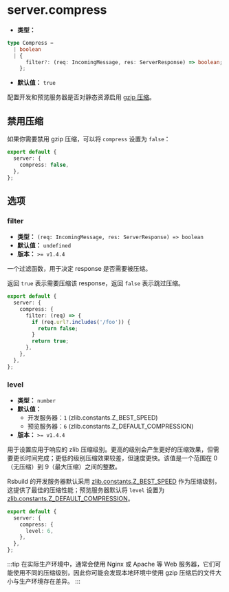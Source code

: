 # server.compress

- **类型：**

```ts
type Compress =
  | boolean
  | {
      filter?: (req: IncomingMessage, res: ServerResponse) => boolean;
    };
```

- **默认值：** `true`

配置开发和预览服务器是否对静态资源启用 [gzip 压缩](https://developer.mozilla.org/en-US/docs/Glossary/gzip_compression)。

## 禁用压缩

如果你需要禁用 gzip 压缩，可以将 `compress` 设置为 `false`：

```ts title="rsbuild.config.ts"
export default {
  server: {
    compress: false,
  },
};
```

## 选项

### filter

- **类型：** `(req: IncomingMessage, res: ServerResponse) => boolean`
- **默认值：** `undefined`
- **版本：** `>= v1.4.4`

一个过滤函数，用于决定 response 是否需要被压缩。

返回 `true` 表示需要压缩该 response，返回 `false` 表示跳过压缩。

```ts title="rsbuild.config.ts"
export default {
  server: {
    compress: {
      filter: (req) => {
        if (req.url?.includes('/foo')) {
          return false;
        }
        return true;
      },
    },
  },
};
```

### level

- **类型：** `number`
- **默认值：**
  - 开发服务器：`1` (zlib.constants.Z_BEST_SPEED)
  - 预览服务器：`6` (zlib.constants.Z_DEFAULT_COMPRESSION)
- **版本：** `>= v1.4.4`

用于设置应用于响应的 zlib 压缩级别。更高的级别会产生更好的压缩效果，但需要更长时间完成；更低的级别压缩效果较差，但速度更快。该值是一个范围在 0（无压缩）到 9（最大压缩）之间的整数。

Rsbuild 的开发服务器默认采用 [zlib.constants.Z_BEST_SPEED](https://nodejs.org/api/zlib.html#constants) 作为压缩级别，这提供了最佳的压缩性能；预览服务器默认将 `level` 设置为 [zlib.constants.Z_DEFAULT_COMPRESSION](https://nodejs.org/api/zlib.html#constants)。

```ts title="rsbuild.config.ts"
export default {
  server: {
    compress: {
      level: 6,
    },
  },
};
```

:::tip
在实际生产环境中，通常会使用 Nginx 或 Apache 等 Web 服务器，它们可能使用不同的压缩级别，因此你可能会发现本地环境中使用 gzip 压缩后的文件大小与生产环境存在差异。
:::
